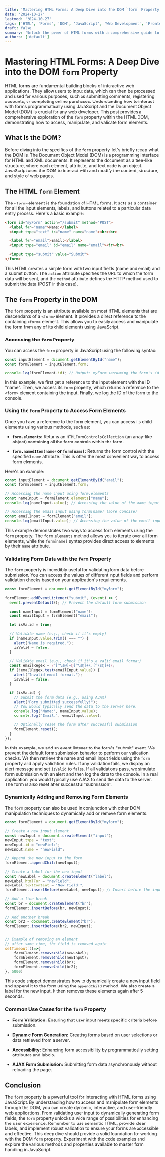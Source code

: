 ```yaml
---
title: 'Mastering HTML Forms: A Deep Dive into the DOM `form` Property'
date: '2024-10-27'
lastmod: '2024-10-27'
tags: ['HTML', 'Forms', 'DOM', 'JavaScript', 'Web Development', 'Frontend Development']
draft: false
summary: 'Unlock the power of HTML forms with a comprehensive guide to the DOM `form` property. Learn how to access, manipulate, and validate form data using JavaScript, complete with practical code examples.'
authors: ['default']
---
```


# Mastering HTML Forms: A Deep Dive into the DOM `form` Property

HTML forms are fundamental building blocks of interactive web applications. They allow users to input data, which can then be processed and used for various purposes, such as submitting comments, registering accounts, or completing online purchases.  Understanding how to interact with forms programmatically using JavaScript and the Document Object Model (DOM) is crucial for any web developer.  This post provides a comprehensive exploration of the `form` property within the HTML DOM, demonstrating how to access, manipulate, and validate form elements.

## What is the DOM?

Before diving into the specifics of the `form` property, let's briefly recap what the DOM is. The Document Object Model (DOM) is a programming interface for HTML and XML documents. It represents the document as a tree-like structure, where each element, attribute, and text node is an object. JavaScript uses the DOM to interact with and modify the content, structure, and style of web pages.

## The HTML `form` Element

The `<form>` element is the foundation of HTML forms. It acts as a container for all the input elements, labels, and buttons related to a particular data entry process.  Here's a basic example:

```html
<form id="myForm" action="/submit" method="POST">
  <label for="name">Name:</label>
  <input type="text" id="name" name="name"><br><br>

  <label for="email">Email:</label>
  <input type="email" id="email" name="email"><br><br>

  <input type="submit" value="Submit">
</form>
```

This HTML creates a simple form with two input fields (name and email) and a submit button. The `action` attribute specifies the URL to which the form data will be sent, and the `method` attribute defines the HTTP method used to submit the data (POST in this case).

## The `form` Property in the DOM

The `form` property is an attribute available on most HTML elements that are descendants of a `<form>` element. It provides a direct reference to the containing `<form>` element. This allows you to easily access and manipulate the form from any of its child elements using JavaScript.

### Accessing the `form` Property

You can access the `form` property in JavaScript using the following syntax:

```javascript
const inputElement = document.getElementById("name");
const formElement = inputElement.form;

console.log(formElement.id); // Output: myForm (assuming the form's id is "myForm")
```

In this example, we first get a reference to the input element with the ID "name". Then, we access its `form` property, which returns a reference to the `<form>` element containing the input.  Finally, we log the ID of the form to the console.

### Using the `form` Property to Access Form Elements

Once you have a reference to the form element, you can access its child elements using various methods, such as:

*   **`form.elements`:** Returns an `HTMLFormControlsCollection` (an array-like object) containing all the form controls within the form.

*   **`form.namedItem(name)` or `form[name]`:** Returns the form control with the specified `name` attribute. This is often the most convenient way to access form elements.

Here's an example:

```javascript
const inputElement = document.getElementById("email");
const formElement = inputElement.form;

// Accessing the name input using form.elements
const nameInput = formElement.elements["name"];
console.log(nameInput.value); // Accessing the value of the name input

// Accessing the email input using form[name] (more concise)
const emailInput = formElement["email"];
console.log(emailInput.value); // Accessing the value of the email input
```

This example demonstrates two ways to access form elements using the `form` property.  The `form.elements` method allows you to iterate over all form elements, while the `form[name]` syntax provides direct access to elements by their `name` attribute.

### Validating Form Data with the `form` Property

The `form` property is incredibly useful for validating form data before submission. You can access the values of different input fields and perform validation checks based on your application's requirements.

```javascript
const formElement = document.getElementById("myForm");

formElement.addEventListener("submit", (event) => {
  event.preventDefault(); // Prevent the default form submission

  const nameInput = formElement["name"];
  const emailInput = formElement["email"];

  let isValid = true;

  // Validate name (e.g., check if it's empty)
  if (nameInput.value.trim() === "") {
    alert("Name is required.");
    isValid = false;
  }

  // Validate email (e.g., check if it's a valid email format)
  const emailRegex = /^[^\s@]+@[^\s@]+\.[^\s@]+$/;
  if (!emailRegex.test(emailInput.value)) {
    alert("Invalid email format.");
    isValid = false;
  }

  if (isValid) {
    // Submit the form data (e.g., using AJAX)
    alert("Form submitted successfully!");
    // You would typically send the data to the server here.
    console.log("Name:", nameInput.value);
    console.log("Email:", emailInput.value);

    // Optionally reset the form after successful submission
    formElement.reset();
  }
});
```

In this example, we add an event listener to the form's "submit" event. We prevent the default form submission behavior to perform our validation checks. We then retrieve the name and email input fields using the `form` property and apply validation rules. If any validation fails, we display an alert message and set `isValid` to `false`. If all validations pass, we simulate form submission with an alert and then log the data to the console.  In a real application, you would typically use AJAX to send the data to the server. The form is also reset after successful "submission".

### Dynamically Adding and Removing Form Elements

The `form` property can also be used in conjunction with other DOM manipulation techniques to dynamically add or remove form elements.

```javascript
const formElement = document.getElementById("myForm");

// Create a new input element
const newInput = document.createElement("input");
newInput.type = "text";
newInput.id = "newField";
newInput.name = "newField";

// Append the new input to the form
formElement.appendChild(newInput);

// Create a label for the new input
const newLabel = document.createElement("label");
newLabel.htmlFor = "newField";
newLabel.textContent = "New Field:";
formElement.insertBefore(newLabel, newInput); // Insert before the input

// Add a line break
const br = document.createElement("br");
formElement.insertBefore(br, newInput);

// Add another break
const br2 = document.createElement("br");
formElement.insertBefore(br2, newInput);


// Example of removing an element
// after some time, the field is removed again
setTimeout(()=>{
    formElement.removeChild(newLabel);
    formElement.removeChild(newInput);
    formElement.removeChild(br);
    formElement.removeChild(br2);
}, 5000)
```

This code snippet demonstrates how to dynamically create a new input field and append it to the form using the `appendChild` method. We also create a label for the new input. It then removes these elements again after 5 seconds.

### Common Use Cases for the `form` Property

*   **Form Validation:** Ensuring that user input meets specific criteria before submission.

*   **Dynamic Form Generation:** Creating forms based on user selections or data retrieved from a server.

*   **Accessibility:** Enhancing form accessibility by programmatically setting attributes and labels.

*   **AJAX Form Submission:** Submitting form data asynchronously without reloading the page.

## Conclusion

The `form` property is a powerful tool for interacting with HTML forms using JavaScript. By understanding how to access and manipulate form elements through the DOM, you can create dynamic, interactive, and user-friendly web applications. From validating user input to dynamically generating form fields, the `form` property unlocks a wide range of possibilities for enhancing the user experience. Remember to use semantic HTML, provide clear labels, and implement robust validation to ensure your forms are accessible and effective.  This deep dive should provide a solid foundation for working with the DOM `form` property. Experiment with the code examples and explore the various methods and properties available to master form handling in JavaScript.